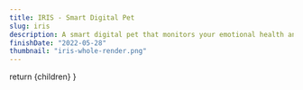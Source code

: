 ```yaml
---
title: IRIS - Smart Digital Pet
slug: iris
description: A smart digital pet that monitors your emotional health and provides a safe space to express your emotion.
finishDate: "2022-05-28"
thumbnail: "iris-whole-render.png"
---
```



  return <PostLayout title="IRIS - Smart Digital Pet" slug="iris" description="A smart digital pet that monitors your emotional health and provides a safe space to express your emotion." finishDate="2022-05-28" thumbnail="iris-whole-render.png">{children}</PostLayout>
}